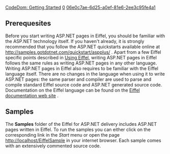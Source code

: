 [[Property:title|CodeDom: Getting Started]]
[[Property:weight|0]]
[[Property:uuid|06e0c7ae-6d25-a0ef-81e6-2ee3c95fe4a1]]
==Prerequesites==
Before you start writing ASP.NET pages in Eiffel, you should be familiar with the ASP.NET technology itself. If you haven't already, it is strongly recommended that you follow the ASP.NET quickstarts available online at [http://samples.gotdotnet.com/quickstart/aspplus/ http://samples.gotdotnet.com/quickstart/aspplus/]  . Apart from a few Eiffel specific points described in [[Using Eiffel (to write ASP.NET pages)|Using Eiffel]], writing ASP.NET pages in Eiffel follows the same rules as writing ASP.NET pages in any other language. 
Writing ASP.NET pages in Eiffel also requires to be familiar with the Eiffel language itself. There are no changes in the language when using it to write ASP.NET pages: the same parser and compiler are used to parse and compile standard Eiffel source code and ASP.NET generated source code. Documentation on the Eiffel language can be found on the [http://docs.eiffel.com Eiffel documentation web site] . 

==Samples==
The '''Samples''' folder of the Eiffel for ASP.NET delivery includes ASP.NET pages written in Eiffel. To run the samples you can either click on the corresponding link in the ''Start'' menu or open the page [http://localhost/EiffelSample http://localhost/EiffelSample]  in your internet browser. Each sample comes with an extensively commented source code. 
{{note|The samples will only be available if IIS was installed prior to installing Eiffel for ASP.NET. }}






